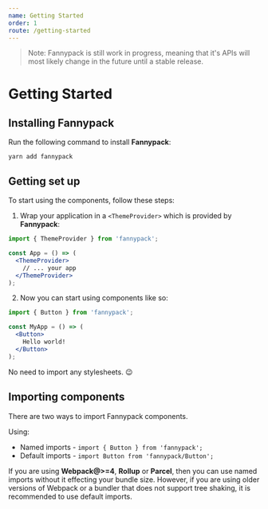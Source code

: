 ```yaml
---
name: Getting Started
order: 1
route: /getting-started
---
```



> Note: Fannypack is still work in progress, meaning that it's APIs will most likely change in the future until a stable release.

# Getting Started

## Installing Fannypack

Run the following command to install **Fannypack**:

```curl
yarn add fannypack
```

## Getting set up

To start using the components, follow these steps:

1. Wrap your application in a `<ThemeProvider>` which is provided by **Fannypack**:

```jsx
import { ThemeProvider } from 'fannypack';

const App = () => (
  <ThemeProvider>
    // ... your app
  </ThemeProvider>
);
```

2. Now you can start using components like so:

```jsx
import { Button } from 'fannypack';

const MyApp = () => (
  <Button>
    Hello world!
  </Button>
);
```

No need to import any stylesheets. 😉

## Importing components

There are two ways to import Fannypack components.

Using:

- Named imports - `import { Button } from 'fannypack';`
- Default imports - `import Button from 'fannypack/Button';`

If you are using **Webpack@>=4**, **Rollup** or **Parcel**, then you can use named imports without it effecting your bundle size. However, if you are using older versions of Webpack or a bundler that does not support tree shaking, it is recommended to use default imports.
